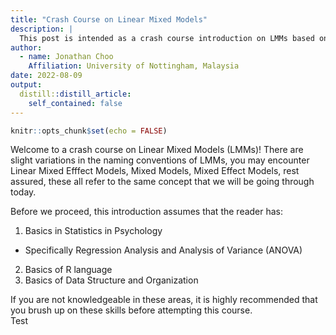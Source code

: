 ---
title: "Crash Course on Linear Mixed Models"
description: |
  This post is intended as a crash course introduction on LMMs based on how I would have liked to learn the basics of LMMs if I were to learn it from scratch. I am by no means an expert on LMMs, and thus, some information given here might be inaccurate, but where possible, i will cite appropriate papers and books to help assist in further reading and learning
author:
  - name: Jonathan Choo
    Affiliation: University of Nottingham, Malaysia
date: 2022-08-09
output:
  distill::distill_article:
    self_contained: false
---


```{r setup, include=FALSE}
knitr::opts_chunk$set(echo = FALSE)
```

Welcome to a crash course on Linear Mixed Models (LMMs)! There are slight variations in the naming conventions of LMMs, you may encounter Linear Mixed Efffect Models, Mixed Models, Mixed Effect Models, rest assured, these all refer to the same concept that we will be going through today.

Before we proceed, this introduction assumes that the reader has:

1. Basics in Statistics in Psychology
  - Specifically Regression Analysis and Analysis of Variance (ANOVA)
2. Basics of R language
3. Basics of Data Structure and Organization

If you are not knowledgeable in these areas, it is highly recommended that you brush up on these skills before attempting this course. 
\
Test




